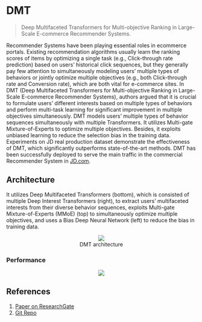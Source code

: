 # DMT

> Deep Multifaceted Transformers for Multi-objective Ranking in Large-Scale E-commerce Recommender Systems.

Recommender Systems have been playing essential roles in ecommerce portals. Existing recommendation algorithms usually learn the ranking scores of items by optimizing a single task (e.g., Click-through rate prediction) based on users’ historical click sequences, but they generally pay few attention to simultaneously modeling users’ multiple types of behaviors or jointly optimize multiple objectives (e.g., both Click-through rate and Conversion rate), which are both vital for e-commerce sites. In DMT (Deep Multifaceted Transformers for Multi-objective Ranking in Large-Scale E-commerce Recommender Systems), authors argued that it is crucial to formulate users’ different interests based on multiple types of behaviors and perform multi-task learning for significant improvement in multiple objectives simultaneously. DMT models users’ multiple types of behavior sequences simultaneously with multiple Transformers. It utilizes Multi-gate Mixture-of-Experts to optimize multiple objectives. Besides, it exploits unbiased learning to reduce the selection bias in the training data. Experiments on JD real production dataset demonstrate the effectiveness of DMT, which significantly outperforms state-of-the-art methods. DMT has been successfully deployed to serve the main traffic in the commercial Recommender System in [JD.com](http://jd.com/).

## Architecture

It utilizes Deep Multifaceted Transformers (bottom), which is consisted of multiple Deep Interest Transformers (right), to extract users’ multifaceted interests from their diverse behavior sequences, exploits Multi-gate Mixture-of-Experts (MMoE) (top) to simultaneously optimize multiple objectives, and uses a Bias Deep Neural Network (left) to reduce the bias in training data.

<figure><p><center><img src='https://github.com/recohut/transformer-rec/raw/132decd8b7004cd43163b71d70a501bc150fd5f2/docs/_images/C776172_1.png'><figcaption>DMT architecture</figcaption></figure></p></center>

### Performance

<p><center><img src='https://github.com/recohut/transformer-rec/raw/132decd8b7004cd43163b71d70a501bc150fd5f2/docs/_images/C776172_2.png'></p></center>

## References

1. [Paper on ResearchGate](https://www.researchgate.net/profile/Yulong-Gu-5/publication/344752297_Deep_Multifaceted_Transformers_for_Multi-objective_Rank-ing_in_Large-Scale_E-commerce_Recommender_Systems/links/5f8dbf1f299bf1b53e32af1c/Deep-Multifaceted-Transformers-for-Multi-objective-Rank-ing-in-Large-Scale-E-commerce-Recommender-Systems.pdf)
2. [Git Repo](https://github.com/guyulongcs/CIKM2020_DMT)